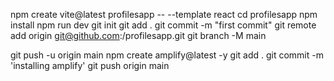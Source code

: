 npm create vite@latest profilesapp -- --template react
cd profilesapp
npm install
npm run dev
git init
git add .
git commit -m "first commit"
git remote add origin git@github.com:<your-username>/profilesapp.git 
git branch -M main

git push -u origin main
npm create amplify@latest -y
git add .
git commit -m 'installing amplify'
git push origin main
